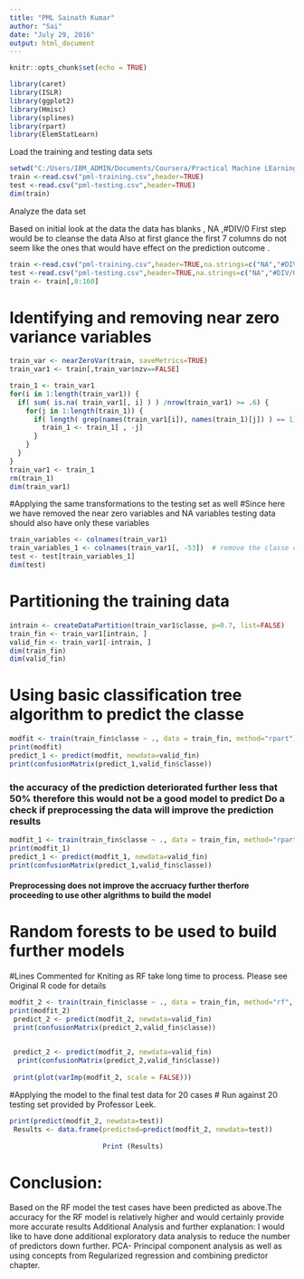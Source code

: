 ---
title: "PML Sainath Kumar"
author: "Sai"
date: "July 29, 2016"
output: html_document
---

```{r setup, include=FALSE}
knitr::opts_chunk$set(echo = TRUE)
```
 

 
```{r cars} 
library(caret)
library(ISLR)
library(ggplot2)
library(Hmisc)
library(splines)
library(rpart) 
library(ElemStatLearn) 


```
Load the training and testing data sets


```{r}
setwd("C:/Users/IBM_ADMIN/Documents/Coursera/Practical Machine LEarning")
train <-read.csv("pml-training.csv",header=TRUE)
test <-read.csv("pml-testing.csv",header=TRUE)
dim(train)
```


Analyze the data set

Based on initial look at the data the data has blanks , NA ,#DIV/0
First step would be to cleanse the data
Also at first glance the first 7 columns do not seem like the ones that would have effect on the prediction outcome . 

 
```{r}
train <-read.csv("pml-training.csv",header=TRUE,na.strings=c("NA","#DIV/0!",""))
test <-read.csv("pml-testing.csv",header=TRUE,na.strings=c("NA","#DIV/0!",""))
train <- train[,8:160]
```

 
<h1>Identifying and removing near zero variance variables</h1>

 
```{r}
train_var <- nearZeroVar(train, saveMetrics=TRUE)
train_var1 <- train[,train_var$nzv==FALSE]

train_1 <- train_var1
for(i in 1:length(train_var1)) {
  if( sum( is.na( train_var1[, i] ) ) /nrow(train_var1) >= .6) {
    for(j in 1:length(train_1)) {
      if( length( grep(names(train_var1[i]), names(train_1)[j]) ) == 1)  {
        train_1 <- train_1[ , -j]
      }
    }
  }
}
train_var1 <- train_1
rm(train_1)
dim(train_var1)
```

 
#Applying the same transformations to the testing set as well
#Since here we have removed the near zero variables and NA variables testing data should also have only these variables</h3>

 
```{r}
train_variables <- colnames(train_var1)
train_variables_1 <- colnames(train_var1[, -53])  # remove the classe column
test <- test[train_variables_1]
dim(test)
```


<h1>Partitioning the training data</h1>
 
```{r}
intrain <- createDataPartition(train_var1$classe, p=0.7, list=FALSE)
train_fin <- train_var1[intrain, ]
valid_fin <- train_var1[-intrain, ]
dim(train_fin)
dim(valid_fin)
```

 


<h1>Using basic classification tree algorithm to predict the classe</h1>
 
```{r}
modfit <- train(train_fin$classe ~ ., data = train_fin, method="rpart")
print(modfit)
predict_1 <- predict(modfit, newdata=valid_fin)
print(confusionMatrix(predict_1,valid_fin$classe))
```
 
<h3>the accuracy of the prediction deteriorated further less that 50% therefore this would not be a good model to predict
Do a check if preprocessing the data will improve the prediction results</h3>
 
```{r}
modfit_1 <- train(train_fin$classe ~ ., data = train_fin, method="rpart", preProcess=c("center", "scale"))
print(modfit_1)
predict_1 <- predict(modfit_1, newdata=valid_fin)
print(confusionMatrix(predict_1,valid_fin$classe))
```
 
<h4>Preprocessing does not improve the accruacy further therfore proceeding to use other algrithms to build the model</h4>
<h1>Random forests  to be used to build further models</h1>


 
#Lines Commented for Kniting as RF take long time to process. Please see Original R code for details
```{r}



modfit_2 <- train(train_fin$classe ~ ., data = train_fin, method="rf", preProcess=c("center", "scale"))
print(modfit_2)
 predict_2 <- predict(modfit_2, newdata=valid_fin)
 print(confusionMatrix(predict_2,valid_fin$classe))

 
 predict_2 <- predict(modfit_2, newdata=valid_fin)
  print(confusionMatrix(predict_2,valid_fin$classe))
 
 print(plot(varImp(modfit_2, scale = FALSE)))
 ```


#Applying the model to the final test data for 20 cases
# Run against 20 testing set provided by Professor Leek.
```{r}
print(predict(modfit_2, newdata=test))
 Results <- data.frame(predicted=predict(modfit_2, newdata=test))
         
                       Print (Results)
```

<h1>Conclusion:</h1>
</h3>
Based on the RF model the test cases have been predicted as above.The accuracy for the RF model is relatively higher and would certainly provide more accurate results
Additional Analysis and further explanation:
I would like to have done additional exploratory data analysis to reduce the number of predictors down further. PCA- Principal component analysis as well as using concepts from Regularized regression and combining predictor chapter.</h3>


```{r pressure, echo=FALSE}
 
```
 
